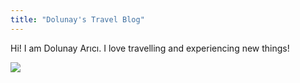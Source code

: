 ```yaml
---
title: "Dolunay's Travel Blog"
---
```


Hi! I am Dolunay Arıcı. I love travelling and experiencing new things!

![](IMG_3930.jpg)